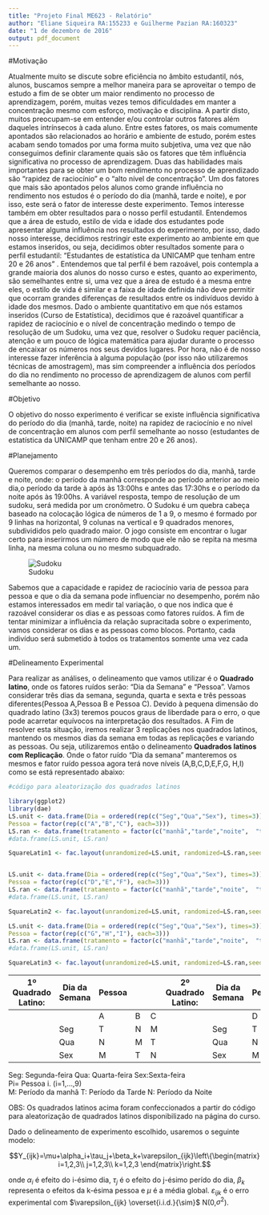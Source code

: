 ```yaml
---
title: "Projeto Final ME623 - Relatório"
author: "Eliane Siqueira RA:155233 e Guilherme Pazian RA:160323"
date: "1 de dezembro de 2016"
output: pdf_document
---
```


#Motivação

  Atualmente muito se discute sobre eficiência no âmbito estudantil, nós, alunos,  buscamos sempre a melhor maneira para se aproveitar o tempo de estudo a fim de se obter um maior rendimento no processo de aprendizagem, porém, muitas vezes temos dificuldades em manter a concentração mesmo com esforço, motivação e disciplina. A partir disto, muitos preocupam-se em entender e/ou controlar outros fatores além daqueles intrínsecos à cada aluno. Entre estes fatores, os mais comumente apontados são relacionados ao horário e ambiente de estudo, porém estes acabam sendo tomados por uma forma muito subjetiva, uma vez que não conseguimos definir claramente quais são os fatores que têm influência significativa no processo de aprendizagem.
Duas das habilidades mais importantes para se obter um bom rendimento no processo de aprendizado são “rapidez de raciocínio” e o “alto nível de concentração”. Um dos fatores que mais são apontados pelos alunos como grande influência no rendimento nos estudos é o período do dia (manhã, tarde e noite), e por isso, este será o fator de interesse deste experimento. Temos interesse também em obter resultados para o nosso perfil estudantil.
Entendemos que a área de estudo, estilo de vida e idade dos estudantes pode apresentar alguma influência nos resultados do experimento, por isso, dado nosso interesse, decidimos restringir este experimento ao ambiente em que estamos inseridos, ou seja, decidimos obter resultados somente para o perfil estudantil: “Estudantes de estatística da UNICAMP que tenham entre  20 e 26 anos” . Entendemos que tal perfil é bem razoável, pois contempla a grande maioria dos alunos do nosso curso e estes, quanto ao experimento, são semelhantes entre si, uma vez que a área de estudo é a mesma entre eles, o estilo de vida é similar e a faixa de idade definida não deve permitir que ocorram grandes diferenças de resultados entre os indivíduos devido à idade dos mesmos.
Dado o ambiente quantitativo em que nós estamos inseridos (Curso de Estatística), decidimos que é razoável quantificar  a rapidez de raciocínio e o nível de concentração medindo o tempo de resolução de um Sudoku, uma vez que, resolver o Sudoku requer paciência, atenção e um pouco de lógica matemática para ajudar durante o processo de encaixar os números nos seus devidos lugares.
Por hora, não é de nosso interesse fazer inferência à alguma população (por isso não utilizaremos técnicas de amostragem), mas sim compreender a influência dos períodos do dia no rendimento no processo de aprendizagem de alunos com perfil semelhante ao nosso.


#Objetivo

O objetivo do nosso experimento é verificar se existe influência significativa do período do dia (manhã, tarde, noite) na rapidez de raciocínio e no nível de concentração em alunos com perfil semelhante ao nosso (estudantes de estatística da UNICAMP que tenham entre  20 e 26 anos).

#Planejamento

  Queremos comparar o desempenho em três períodos do dia, manhã, tarde e noite, onde:
o período da manhã corresponde ao período anterior ao meio dia,o período da tarde à após às 13:00hs e antes das 17:30hs e o período da noite após às 19:00hs.
A variável resposta, tempo de resolução de um sudoku, será medida por um cronômetro. 
O Sudoku é um quebra cabeça baseado na colocação lógica de números de 1 a 9, o mesmo é formado por 9 linhas na horizontal, 9 colunas na vertical  e 9 quadrados menores, subdivididos pelo quadrado maior. O jogo consiste em encontrar o lugar certo para inserirmos um número de modo que ele não se repita na mesma linha, na mesma coluna ou no mesmo subquadrado.

![Sudoku]("sudoku")

Sabemos que a capacidade e rapidez de raciocínio varia de pessoa para pessoa e que o dia da semana pode influenciar no desempenho,  porém não estamos interessados em medir tal variação, o que nos indica que é razoável considerar os dias e as pessoas como fatores ruídos.
A fim de tentar minimizar a influência da relação supracitada sobre o experimento, vamos considerar os dias e as pessoas como blocos. 
Portanto, cada indivíduo será submetido à todos os tratamentos somente uma vez cada um.

#Delineamento Experimental

  Para realizar as análises, o delineamento que vamos utilizar é o **Quadrado latino**, onde os fatores ruídos serão: "Dia da Semana" e "Pessoa". Vamos considerar três dias da semana, segunda, quarta e sexta e três pessoas diferentes(Pessoa A,Pessoa B e Pessoa C). 
  Devido à pequena dimensão do quadrado latino (3x3) teremos poucos graus de liberdade para o erro, o que pode acarretar equívocos na interpretação dos resultados. A Fim de resolver esta situação, iremos realizar 3 replicações nos quadrados latinos, mantendo os mesmos dias da semana em todas as replicações e variando as pessoas. Ou seja, utilizaremos então o delineamento **Quadrados latinos com Replicação**.
    Onde o fator ruído "Dia da semana" manteremos os mesmos e fator ruído pessoa agora terá nove níveis (A,B,C,D,E,F,G, H,I) como se está representado abaixo: 
  
```r
#código para aleatorização dos quadrados latinos

library(ggplot2)
library(dae)
LS.unit <- data.frame(Dia = ordered(rep(c("Seg","Qua","Sex"), times=3)),
Pessoa = factor(rep(c("A","B","C"), each=3)))
LS.ran <- data.frame(tratamento = factor(c("manhã","tarde","noite",  "tarde","noite","manhã", "noite","manhã","tarde")))
#data.frame(LS.unit, LS.ran)

SquareLatin1 <- fac.layout(unrandomized=LS.unit, randomized=LS.ran,seed = 4578)


LS.unit <- data.frame(Dia = ordered(rep(c("Seg","Qua","Sex"), times=3)),
Pessoa = factor(rep(c("D","E","F"), each=3)))
LS.ran <- data.frame(tratamento = factor(c("manhã","tarde","noite",  "tarde","noite","manhã", "noite","manhã","tarde")))
#data.frame(LS.unit, LS.ran)

SquareLatin2 <- fac.layout(unrandomized=LS.unit, randomized=LS.ran,seed = 784546589)

LS.unit <- data.frame(Dia = ordered(rep(c("Seg","Qua","Sex"), times=3)),
Pessoa = factor(rep(c("G","H","I"), each=3)))
LS.ran <- data.frame(tratamento = factor(c("manhã","tarde","noite",  "tarde","noite","manhã", "noite","manhã","tarde")))
#data.frame(LS.unit, LS.ran)

SquareLatin3 <- fac.layout(unrandomized=LS.unit, randomized=LS.ran,seed = 48784559)
```

| 1º Quadrado Latino: | Dia da Semana | Pessoa |    |    | 2º Quadrado Latino: | Dia da Semana | Pessoa |    |    | 3º Quadrado Latino: | Dia da Semana | Pessoa |    |    |
|---------------------|---------------|--------|----|----|---------------------|---------------|--------|----|----|---------------------|---------------|--------|----|----|
|                     |               | A     | B | C |                     |               | D     | E | F |                     |               | G     | H | I |
|                     | Seg           | T      | N  | M  |                     | Seg           | T      | M  | N  |                     | Seg           | N      | T  | M  |
|                     | Qua           | N      | M  | T  |                     | Qua           | N      | T  | M  |                     | Qua           | M      | N  | T  |
|                     | Sex           | M      | T  | N  |                     | Sex           | M      | N  | T  |                     | Sex           | T      | M  | N  |

Seg: Segunda-feira  Qua: Quarta-feira   Sex:Sexta-feira  
Pi= Pessoa i. (i=1,...,9)  
M: Período da manhã   T: Período da Tarde   N: Período da Noite  
  
OBS: Os quadrados latinos acima foram confeccionados a partir do código para aleatorização de quadrados latinos disponibilizado na página do curso.
  
Dado o delineamento de experimento escolhido, usaremos o seguinte modelo:

$$Y_{ijk}=\mu+\alpha_i+\tau_j+\beta_k+\varepsilon_{ijk}\left\{\begin{matrix}
i=1,2,3\\ 
j=1,2,3\\ 
k=1,2,3
\end{matrix}\right.$$


onde  $\alpha_i$ é efeito do i-ésimo dia, $\tau_j$ é o efeito do j-ésimo perído do dia, $\beta_k$ representa o efeitos da k-ésima pessoa e $\mu$ é a média global. 
$\varepsilon_{ijk}$ é o erro experimental com $\varepsilon_{ijk}  \overset{i.i.d.}{\sim}$ N(0,$\sigma^2$).